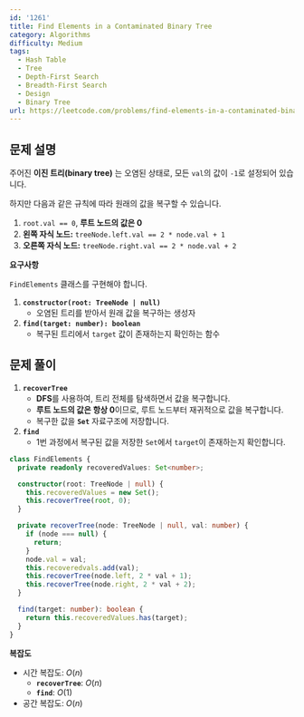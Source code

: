 ```yaml
---
id: '1261'
title: Find Elements in a Contaminated Binary Tree
category: Algorithms
difficulty: Medium
tags:
  - Hash Table
  - Tree
  - Depth-First Search
  - Breadth-First Search
  - Design
  - Binary Tree
url: https://leetcode.com/problems/find-elements-in-a-contaminated-binary-tree
---
```


## 문제 설명

주어진 **이진 트리(binary tree)** 는 오염된 상태로, 모든 `val`의 값이 `-1`로 설정되어 있습니다.

하지만 다음과 같은 규칙에 따라 원래의 값을 복구할 수 있습니다.

1. `root.val == 0`, **루트 노드의 값은 0**
2. **왼쪽 자식 노드:** `treeNode.left.val == 2 * node.val + 1`
3. **오른쪽 자식 노드:** `treeNode.right.val == 2 * node.val + 2`

**요구사항**

`FindElements` 클래스를 구현해야 합니다.

1. **`constructor(root: TreeNode | null)`**
   - 오염된 트리를 받아서 원래 값을 복구하는 생성자
2. **`find(target: number): boolean`**
   - 복구된 트리에서 `target` 값이 존재하는지 확인하는 함수

## 문제 풀이

1. **`recoverTree`**
   - **DFS**를 사용하여, 트리 전체를 탐색하면서 값을 복구합니다.
   - **루트 노드의 값은 항상 0**이므로, 루트 노드부터 재귀적으로 값을 복구합니다.
   - 복구한 값을 **`Set`** 자료구조에 저장합니다.
2. **`find`**
   - 1번 과정에서 복구된 값을 저장한 `Set`에서 `target`이 존재하는지 확인합니다.

```typescript filename="solution.ts" copy
class FindElements {
  private readonly recoveredValues: Set<number>;

  constructor(root: TreeNode | null) {
    this.recoveredValues = new Set();
    this.recoverTree(root, 0);
  }

  private recoverTree(node: TreeNode | null, val: number) {
    if (node === null) {
      return;
    }
    node.val = val;
    this.recoveredvals.add(val);
    this.recoverTree(node.left, 2 * val + 1);
    this.recoverTree(node.right, 2 * val + 2);
  }

  find(target: number): boolean {
    return this.recoveredValues.has(target);
  }
}
```

**복잡도**

- 시간 복잡도: $O(n)$
  - **`recoverTree`**: $O(n)$
  - **`find`**: $O(1)$
- 공간 복잡도: $O(n)$

